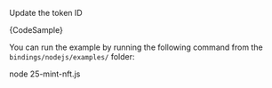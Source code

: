 
Update the token ID

<CodeBlock className="language-typescript">
  {CodeSample}
</CodeBlock>

You can run the example by running the following command from the `bindings/nodejs/examples/` folder:

<CodeBlock className="language-bash">
    node 25-mint-nft.js
</CodeBlock>
